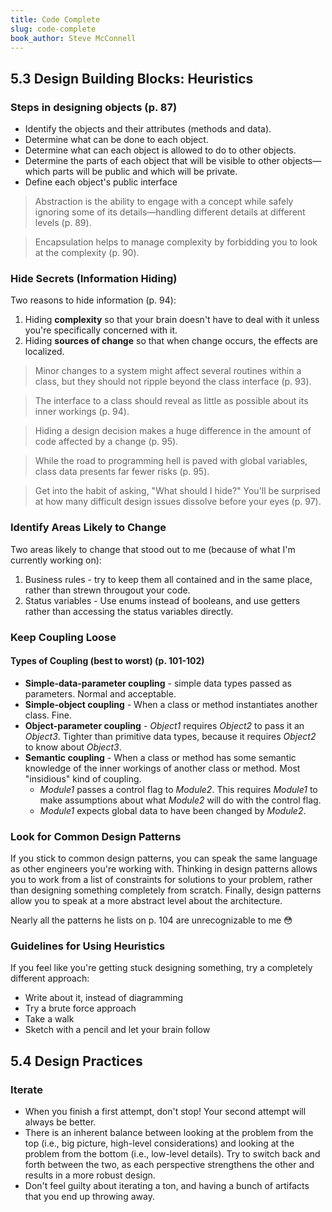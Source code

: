 ```yaml
---
title: Code Complete
slug: code-complete
book_author: Steve McConnell
---
```


## 5.3 Design Building Blocks: Heuristics

### Steps in designing objects (p. 87)

- Identify the objects and their attributes (methods and data).
- Determine what can be done to each object.
- Determine what can each object is allowed to do to other objects.
- Determine the parts of each object that will be visible to other objects—which parts will be public and which will be private.
- Define each object's public interface

> Abstraction is the ability to engage with a concept while safely ignoring some of its details—handling different details at different levels (p. 89).

> Encapsulation helps to manage complexity by forbidding you to look at the complexity (p. 90).

### Hide Secrets (Information Hiding)

Two reasons to hide information (p. 94):

1. Hiding **complexity** so that your brain doesn't have to deal with it unless you're specifically concerned with it.
2. Hiding **sources of change** so that when change occurs, the effects are localized.

> Minor changes to a system might affect several routines within a class, but they should not ripple beyond the class interface (p. 93).

> The interface to a class should reveal as little as possible about its inner workings (p. 94).

> Hiding a design decision makes a huge difference in the amount of code affected by a change (p. 95).

> While the road to programming hell is paved with global variables, class data presents far fewer risks (p. 95).

> Get into the habit of asking, "What should I hide?" You'll be surprised at how many difficult design issues dissolve before your eyes (p. 97).

### Identify Areas Likely to Change

Two areas likely to change that stood out to me (because of what I'm currently working on):

1. Business rules - try to keep them all contained and in the same place, rather than strewn througout your code.
2. Status variables - Use enums instead of booleans, and use getters rather than accessing the status variables directly.

### Keep Coupling Loose

#### Types of Coupling (best to worst) (p. 101-102)

- **Simple-data-parameter coupling** - simple data types passed as parameters. Normal and acceptable.
- **Simple-object coupling** - When a class or method instantiates another class. Fine.
- **Object-parameter coupling** - _Object1_ requires _Object2_ to pass it an _Object3_. Tighter than primitive data types, because it requires _Object2_ to know about _Object3_.
- **Semantic coupling** - When a class or method has some semantic knowledge of the inner workings of another class or method. Most "insidious" kind of coupling.
  - _Module1_ passes a control flag to _Module2_. This requires _Module1_ to make assumptions about what _Module2_ will do with the control flag.
  - _Module1_ expects global data to have been changed by _Module2_.

### Look for Common Design Patterns

If you stick to common design patterns, you can speak the same language as other engineers you're working with. Thinking in design patterns allows you to work from a list of constraints for solutions to your problem, rather than designing something completely from scratch. Finally, design patterns allow you to speak at a more abstract level about the architecture.

Nearly all the patterns he lists on p. 104 are unrecognizable to me 😳

### Guidelines for Using Heuristics

If you feel like you're getting stuck designing something, try a completely different approach:

- Write about it, instead of diagramming
- Try a brute force approach
- Take a walk
- Sketch with a pencil and let your brain follow

## 5.4 Design Practices

### Iterate

- When you finish a first attempt, don't stop! Your second attempt will always be better.
- There is an inherent balance between looking at the problem from the top (i.e., big picture, high-level considerations) and looking at the problem from the bottom (i.e., low-level details). Try to switch back and forth between the two, as each perspective strengthens the other and results in a more robust design.
- Don't feel guilty about iterating a ton, and having a bunch of artifacts that you end up throwing away.
